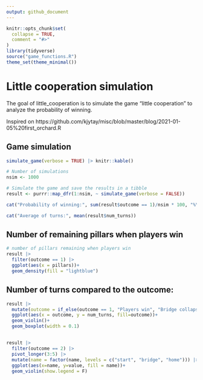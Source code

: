 ```yaml
---
output: github_document
---
```


<!-- README.md is generated from README.Rmd. Please edit that file -->

```r
knitr::opts_chunk$set(
  collapse = TRUE,
  comment = "#>"
)
library(tidyverse)
source("game_functions.R")
theme_set(theme_minimal())
```

# Little cooperation simulation


The goal of little_cooperation is to simulate the game "little cooperation" to analyze the probability of winning.

Inspired on https://github.com/kjytay/misc/blob/master/blog/2021-01-05%20first_orchard.R

## Game simulation

```r
simulate_game(verbose = TRUE) |> knitr::kable()
```


```r

# Number of simulations
nsim <- 1000

# Simulate the game and save the results in a tibble
result <- purrr::map_dfr(1:nsim, ~ simulate_game(verbose = FALSE))

cat("Probability of winning:", sum(result$outcome == 1)/nsim * 100, "%\n")

cat("Average of turns:", mean(result$num_turns))

```
## Number of remaining pillars when players win

```r

# number of pillars remaining when players win
result |>
  filter(outcome == 1) |>
  ggplot(aes(x = pillars))+
  geom_density(fill = "lightblue")
```

## Number of turns compared to the outcome:

```r
result |>
  mutate(outcome = if_else(outcome == 1, "Players win", "Bridge collapses")) |>
  ggplot(aes(x = outcome, y = num_turns, fill=outcome))+
  geom_violin()+
  geom_boxplot(width = 0.1)

```

##

```r
result |>
  filter(outcome == 2) |>
  pivot_longer(3:5) |>
  mutate(name = factor(name, levels = c("start", "bridge", "home"))) |> 
  ggplot(aes(x=name, y=value, fill = name))+
  geom_violin(show.legend = F)

```


